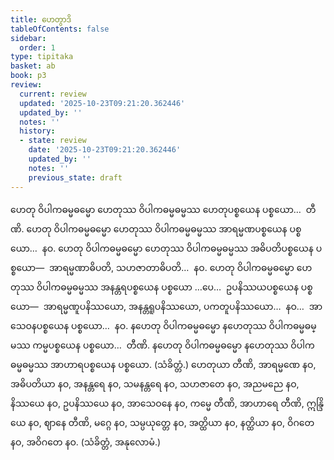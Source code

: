 ```yaml
---
title: ဟေတွာဒိ
tableOfContents: false
sidebar:
  order: 1
type: tipitaka
basket: ab
book: p3
review:
  current: review
  updated: '2025-10-23T09:21:20.362446'
  updated_by: ''
  notes: ''
  history:
  - state: review
    date: '2025-10-23T09:21:20.362446'
    updated_by: ''
    notes: ''
    previous_state: draft
---
```



<ReviewStatus review={frontmatter.review} showDetails={true} />

<HypothesisAnnotation frontmatter={frontmatter} />

<DynamicBreadcrumb />

<Division number="128" book="p3" e="ch" v="39" p="221">

<Paragraph number="226" book="p3">
ဟေတု ဝိပါကဓမ္မဓမ္မော ဟေတုဿ ဝိပါကဓမ္မဓမ္မဿ ဟေတုပစ္စယေန ပစ္စယော…  တီဏိ.
</Paragraph>

</Division>
<Division number="129" book="p3" e="ch" v="39" p="221">

<Paragraph number="227" book="p3">
ဟေတု ဝိပါကဓမ္မဓမ္မော ဟေတုဿ ဝိပါကဓမ္မဓမ္မဿ အာရမ္မဏပစ္စယေန ပစ္စယော…  နဝ.
</Paragraph>

</Division>
<Division number="130" book="p3" e="ch" v="39" p="222">

<Paragraph number="228" book="p3">
ဟေတု ဝိပါကဓမ္မဓမ္မော ဟေတုဿ ဝိပါကဓမ္မဓမ္မဿ အဓိပတိပစ္စယေန ပစ္စယော—  အာရမ္မဏာဓိပတိ, သဟဇာတာဓိပတိ…  နဝ.
</Paragraph>

</Division>
<Division number="131" book="p3" e="ch" v="39" p="222">

<Paragraph number="229" book="p3">
ဟေတု ဝိပါကဓမ္မဓမ္မော ဟေတုဿ ဝိပါကဓမ္မဓမ္မဿ အနန္တရပစ္စယေန ပစ္စယော …ပေ…  ဥပနိဿယပစ္စယေန ပစ္စယော—  အာရမ္မဏူပနိဿယော, အနန္တရူပနိဿယော, ပကတူပနိဿယော…  နဝ…  အာသေဝနပစ္စယေန ပစ္စယော…  နဝ.
</Paragraph>

</Division>
<Division number="132" book="p3" e="ch" v="39" p="222">

<Paragraph number="230" book="p3">
နဟေတု ဝိပါကဓမ္မဓမ္မော နဟေတုဿ ဝိပါကဓမ္မဓမ္မဿ ကမ္မပစ္စယေန ပစ္စယော…  တီဏိ.
</Paragraph>

<Paragraph number="231" book="p3">
နဟေတု ဝိပါကဓမ္မဓမ္မော နဟေတုဿ ဝိပါကဓမ္မဓမ္မဿ အာဟာရပစ္စယေန ပစ္စယော. (သံခိတ္တံ.)
</Paragraph>

</Division>
<Division number="133" book="p3" e="ch" v="39" p="222">

<Paragraph number="232" book="p3">
ဟေတုယာ တီဏိ, အာရမ္မဏေ နဝ, အဓိပတိယာ နဝ, အနန္တရေ နဝ, သမနန္တရေ နဝ, သဟဇာတေ နဝ, အညမညေ နဝ, နိဿယေ နဝ, ဥပနိဿယေ နဝ, အာသေဝနေ နဝ, ကမ္မေ တီဏိ, အာဟာရေ တီဏိ, ဣန္ဒြိယေ နဝ, ဈာနေ တီဏိ, မဂ္ဂေ နဝ, သမ္ပယုတ္တေ နဝ, အတ္ထိယာ နဝ, နတ္ထိယာ နဝ, ဝိဂတေ နဝ, အဝိဂတေ နဝ. (သံခိတ္တံ, အနုလောမံ.)
</Paragraph>
</Division>